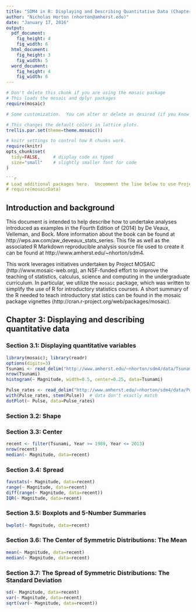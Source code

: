 ```yaml
---
title: "SDM4 in R: Displaying and Describing Quantitative Data (Chapter 3)"
author: "Nicholas Horton (nhorton@amherst.edu)"
date: "January 17, 2016"
output: 
  pdf_document:
    fig_height: 4
    fig_width: 6
  html_document:
    fig_height: 3
    fig_width: 5
  word_document:
    fig_height: 4
    fig_width: 6
---
```



```r
# Don't delete this chunk if you are using the mosaic package
# This loads the mosaic and dplyr packages
require(mosaic)
```

```r
# Some customization.  You can alter or delete as desired (if you know what you are doing).

# This changes the default colors in lattice plots.
trellis.par.set(theme=theme.mosaic())  

# knitr settings to control how R chunks work.
require(knitr)
opts_chunk$set(
  tidy=FALSE,     # display code as typed
  size="small"    # slightly smaller font for code
)

```r
# Load additional packages here.  Uncomment the line below to use Project MOSAIC data sets.
# require(mosaicData)   
```

## Introduction and background 

This document is intended to help describe how to undertake analyses introduced 
as examples in the Fourth Edition of \emph{Stats: Data and Models} (2014) by De Veaux, Velleman, and Bock.
More information about the book can be found at http://wps.aw.com/aw_deveaux_stats_series.  This
file as well as the associated R Markdown reproducible analysis source file used to create it can be found at http://www.amherst.edu/~nhorton/sdm4.

This work leverages initiatives undertaken by Project MOSAIC (http://www.mosaic-web.org), an NSF-funded effort to improve the teaching of statistics, calculus, science and computing in the undergraduate curriculum. In particular, we utilize the `mosaic` package, which was written to simplify the use of R for introductory statistics courses. A short summary of the R needed to teach introductory stat
istics can be found in the mosaic package vignettes (http://cran.r-project.org/web/packages/mosaic).

## Chapter 3: Displaying and describing quantitative data

### Section 3.1: Displaying quantitative variables

```r
library(mosaic); library(readr)
options(digits=3)
Tsunami <- read_delim("http://www.amherst.edu/~nhorton/sdm4/data/Tsunami_Earthquakes.txt", delim="\t")
nrow(Tsunami)   
histogram(~ Magnitude, width=0.5, center=0.25, data=Tsunami)
```

```r
Pulse_rates <- read_delim("http://www.amherst.edu/~nhorton/sdm4/data/Pulse_rates.txt", delim="\t")
with(Pulse_rates, stem(Pulse))  # data don't exactly match
dotPlot(~ Pulse, data=Pulse_rates)
```

### Section 3.2: Shape


### Section 3.3: Center

```r
recent <- filter(Tsunami, Year >= 1989, Year <= 2013)
nrow(recent)   
median(~ Magnitude, data=recent)
```


### Section 3.4: Spread

```r
favstats(~ Magnitude, data=recent)
range(~ Magnitude, data=recent)
diff(range(~ Magnitude, data=recent))
IQR(~ Magnitude, data=recent)
```

### Section 3.5: Boxplots and 5-Number Summaries

```r
bwplot(~ Magnitude, data=recent)
```

### Section 3.6: The Center of Symmetric Distributions: The Mean

```r
mean(~ Magnitude, data=recent)
median(~ Magnitude, data=recent)
```

### Section 3.7: The Spread of Symmetric Distributions: The Standard Deviation

```r
sd(~ Magnitude, data=recent)
var(~ Magnitude, data=recent)
sqrt(var(~ Magnitude, data=recent))
```

